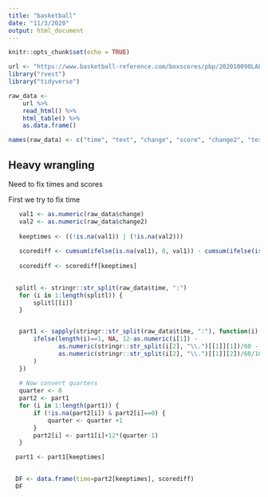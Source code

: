 ```yaml
---
title: "basketball"
date: "11/3/2020"
output: html_document
---
```


```r
knitr::opts_chunk$set(echo = TRUE)
```

```r
url <- "https://www.basketball-reference.com/boxscores/pbp/202010090LAL.html"
library("rvest")
library("tidyverse")

raw_data <- 
    url %>% 
    read_html() %>% 
    html_table() %>% 
    as.data.frame()

names(raw_data) <- c("time", "text", "change", "score", "change2", "text2")
```


## Heavy wrangling

Need to fix times and scores

First we try to fix time
```r
   val1 <- as.numeric(raw_data$change) 
   val2 <- as.numeric(raw_data$change2)
   
   keeptimes <- ((!is.na(val1)) | (!is.na(val2)))
   
   scorediff <- cumsum(ifelse(is.na(val1), 0, val1)) - cumsum(ifelse(is.na(val2), 0, val2))
   
   scorediff <- scorediff[keeptimes]

   
  splitl <- stringr::str_split(raw_data$time, ":")
   for (i in 1:length(splitl)) {
       splitl[[i]]
   }


   part1 <- sapply(stringr::str_split(raw_data$time, ":"), function(i) {
       ifelse(length(i)==1, NA, 12-as.numeric(i[1]) -
              as.numeric(stringr::str_split(i[2], "\\.")[[1]][1])/60 -
              as.numeric(stringr::str_split(i[2], "\\.")[[1]][2])/60/100
       )
   })
   
   # Now convert quarters
   quarter <- 0
   part2 <- part1
   for (i in 1:length(part1)) {
       if (!is.na(part2[i]) & part2[i]==0) {
           quarter <- quarter +1
       }
       part2[i] <- part1[i]+12*(quarter-1)
   }

  part1 <- part1[keeptimes]
   

  DF <- data.frame(time=part2[keeptimes], scorediff)
  DF
```
